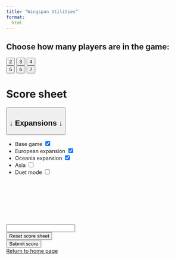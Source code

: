 ```yaml
---
title: "Wingspan Utilities"
format:
  html
---
```


```{=html}
<head>
	<meta charset="utf-8">
	<meta name="viewport" content="width=device-width, initial-scale=1">
    <script src="https://ajax.googleapis.com/ajax/libs/jquery/3.7.1/jquery.min.js"></script>
	<link href="https://cdn.jsdelivr.net/npm/bootstrap@5.3.3/dist/css/bootstrap.min.css" rel="stylesheet">
	<script src="https://cdn.jsdelivr.net/npm/bootstrap@5.3.3/dist/js/bootstrap.bundle.min.js"></script>

	<link rel="stylesheet" type="text/css" href="css/styles.css" media="screen" />
	<script src="js/score_sheet_scripts.js"></script>
</head>

<body class="parallax" onload="on_load()">

    <form class="google_form" id="google_form" name="google_form"  target="_top" method="POST" onsubmit="myFunction()" action="https://script.google.com/macros/s/AKfycbwm0-b47heUxm6uNym732n3WV6jMX7uVLaIWoeC7tV2MnZIJFjiogWysy5mFSZBRGs1Aw/exec">

        <div class="modal fade" id="modal_n_players">

            <div class="modal-dialog" role="document">
    
                <div class="modal-content">
    
                    <div class="modal-header justify-content-center">
    
                        <h2 class="modal-title">Choose how many players are in the game:</h5>
                    </div>
    
                    <div class="modal-body">
    
                        <div class="p-0 container-fluid">
    
                            <div class="row p-0 mt-2 justify-content-center margin_auto" id="row_n_players_2_to_4">
                                <button class="col-2 m-1 btn btn-light nav-button" id="col_button_2_players" type="button">2</button>
                                <button class="col-2 m-1 btn btn-light nav-button" id="col_button_3_players" type="button">3</button>
                                <button class="col-2 m-1 btn btn-light nav-button" id="col_button_4_players" type="button">4</button>
                            </div>
    
                            <div class="row p-0 mt-2 justify-content-center margin_auto" id="row_n_players_5_to_7">
                                <button class="col-2 m-1 btn btn-light nav-button" id="col_button_5_players" type="button">5</button>
                                <button class="col-2 m-1 btn btn-light nav-button" id="col_button_6_players" type="button">6</button>
                                <button class="col-2 m-1 btn btn-light nav-button" id="col_button_7_players" type="button">7</button>
                            </div>
                        </div>
                    </div>
                </div>
            </div>
        </div>

        <div class="container-fluid mb-1" id="container_header">

            <div class="row mt-1 justify-content-center margin_auto">

                <div class="col-auto p-0 card">

                    <div class="py-0 card-header text-center">

                        <h1 class="m-0">Score sheet</h2>
                    </div>
                </div>
            </div>

            <div class="row mt-3 justify-content-center" id="row_checkboxes">

                <div class="col-6 dropdown">

                    <button class="w-100 btn btn-info" type="button" id="button_dropdown_expansions_menu" data-bs-toggle="dropdown" aria-haspopup="true" aria-expanded="true">
                        <h2 class="p-0 m-0">&#x2193; Expansions &#x2193;</h2>
                    </button>

                    <ul class="p-0 dropdown-menu checkbox-menu allow-focus" aria-labelledby="button_dropdown_expansions_menu" style="width: 92%;">
                    
                        <li>

                            <label for="col_base_game_checkbox" id="row_base_game">
                                Base game
                                <input id="col_base_game_checkbox_hidden" name="base" type="hidden" value="no"/>
                                <input id="col_base_game_checkbox" name="base" type="checkbox" value="yes" checked/>
                            </label>
                        </li>

                        <li>
                            <label for="col_european_expansion_checkbox" id="row_european_expansion">
                                European expansion
                                <input id="col_european_expansion_checkbox_hidden" name="european_expansion" type="hidden" value="no"></input>
                                <input id="col_european_expansion_checkbox" name="european_expansion" type="checkbox" value="yes" checked>
                            </label>
                        </li>

                        <li>
                            <label for="col_oceania_expansion_checkbox" id="row_oceania_expansion">
                                Oceania expansion
                                <input id="col_oceania_expansion_checkbox_hidden" name="oceania_expansion" type="hidden" value="no"></input>
                                <input id="col_oceania_expansion_checkbox" name="oceania_expansion" type="checkbox" value="yes" checked>
                            </label>
                        </li>

                        <li>
                            <label for="col_asia_checkbox" id="row_asia">
                                Asia
                                <input id="col_asia_checkbox_hidden" name="asia" type="hidden" value="no"></input>
                                <input id="col_asia_checkbox" name="asia" type="checkbox" value="yes">
                            </label>
                        </li>

                        <li>
                            <label for="col_duet_mode_checkbox" id="row_duet_mode">
                                Duet mode
                                <input id="col_duet_mode_checkbox_hidden" name="duet_mode" type="hidden" value="no"></input>
                                <input id="col_duet_mode_checkbox" name="duet_mode" type="checkbox" value="yes">
                            </label>
                        </li>
                    </ul>
                </div>
            </div>

            <div class="row p-0 mt-3 justify-content-center margin_auto is_hidden" id="row_score_sheet">

                <table class="col-12 mb-0 table table-bordered">

                    <thead>
                        
                        <tr id="row_player_names" style="height:100px;"></tr>
                    </thead>
                
                    <tbody>

                        <tr id="row_birds"></tr>
        
                        <tr id="row_bonus_cards"></tr>
        
                        <tr id="row_end-of-round_goals"></tr>
        
                        <tr id="row_eggs"></tr>
        
                        <tr id="row_food_on_cards"></tr>
        
                        <tr id="row_tucked_cards"></tr>

                        <tr id="row_nectar"></tr>

                        <tr id="row_duet_tokens" style="visibility: collapse;"></tr>

                        <tr id="row_total"></tr>
                    </tbody>
                </table>

            </div>

            <div class="is_hidden" id="total_scores_to_submit">
                <input id="submit_n_players" name="n_players"/>
            </div>

            <div class="row gx-3 mt-3" id="row_reset_submit_buttons">

                <div class="col-6">
                    <button class="w-100 btn btn-warning nav-button" type="button" id="button_reset_sheet">
                        Reset score sheet
                    </button>
                </div>

                <div class="col-6">
                    <button class="w-100 btn btn-success nav-button" id="submit" name="submit" value = "Score Sheet" access="false" style="default" type="submit" onclick="populate_form_data()">
                        Submit score
                    </button>
                </div>
            </div>

            <div class="row p-0 mt-3 justify-content-center margin_auto" id="row_go_back_button">

                <a class="col-6 btn btn-primary nav-button" href="https://noahbolohan.github.io/wingspan-utilities/index.html">Return to home page</a>
            </div>
        </div>
    </form>
</body>
```